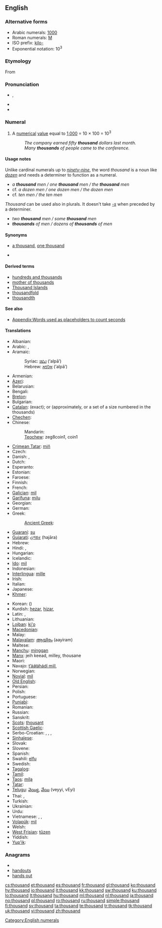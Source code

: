==English==

{{rank|king|nature|answered|363|thousand|looking|John|hour}}

===Alternative forms===
* Arabic numerals: [[1000]] {{i|see for numerical forms in other scripts}}
* Roman numerals: [[M]]
* ISO prefix: [[kilo-]]
* Exponential notation: 10<sup>3</sup>
<!-- Please add other numerical forms to the page for 1000 instead of here. -->

===Etymology===
From {{etyl|ang|en}} {{term|þūsend|lang=ang}}

===Pronunciation===
* {{a|UK|US}} {{IPA|/ˈθaʊ.znd/}}, {{SAMPA|/"TaU.znd/}}
* {{audio|en-us-thousand.ogg|Audio (US)}}
* {{hyphenation|thou|sand}}

===Numeral===
{{en-noun}}

# {{cardinal|lang=en}} A [[numerical]] [[value]] equal to [[1000|1,000]] = 10 &times; 100 = 10<sup>3</sup>
#: ''The company earned fifty '''thousand''' dollars last month.''
#: ''Many '''thousands''' of people came to the conference.''

====Usage notes====
Unlike cardinal numerals up to ''[[ninety-nine]]'', the word ''thousand'' is a noun like ''[[dozen]]'' and needs a determiner to function as a numeral.
* ''a '''thousand''' men / one '''thousand''' men / the '''thousand''' men''
* cf. ''a dozen men / one dozen men / the dozen men''
* cf. ''ten men / the ten men''
''Thousand'' can be used also in plurals. It doesn't take ''[[-s]]'' when preceded by a determiner.
* ''two '''thousand''' men / some '''thousand''' men''
* '''''thousands''' of men / dozens of '''thousands''' of men''

====Synonyms====
* {{sense|numerical}} [[a thousand]], [[one thousand]]
* {{symbolic|1000}}

====Derived terms====
* [[hundreds and thousands]]
* [[mother of thousands]]
* [[Thousand Islands]]
* [[thousandfold]]
* [[thousandth]]

====See also====
* [[Appendix:Words used as placeholders to count seconds]]

====Translations====
{{trans-top|cardinal number 1000}}
* Albanian: {{t|sq|mijë|xs=Albanian}}
* Arabic: {{t-|ar|الف|alt=أَلْف|tr='alf}},  {{t|ar|١٠٠٠|sc=Arab}}
* Aramaic:
*: Syriac: [[ܐܠܦܐ]] (’alpā’) {{m}}
*: Hebrew: [[אלפא]] (’alpā’) {{m}}
* Armenian: {{t+|hy|հազար|tr=hazar}}
* [[Azeri]]: {{t+|az|min|xs=Azeri}}
* Belarusian: {{t-|be|тысяча|tr=tysjača|xs=Belarusian}}
* Bengali: {{t|bn|হাজার|tr=hājāra|sc=Beng}}
* [[Breton]]: {{t+|br|mil|xs=Breton}}
* Bulgarian: {{t|bg|хиляда|f|tr=hiljada|sc=Cyrl}}
* [[Catalan]]: {{t+|ca|mil}} (exact); {{t-|ca|miler}} or {{t-|ca|milenar}} (approximately, or a set of a size numbered in the thousands)
* [[Chechen]]: {{tø|ce|эзар|tr=ezar}}
* Chinese:
*: Mandarin: {{t-|cmn|千|tr=qiān|sc=Hani}}
*: [[Teochew]]: zeg8coin1, coin1
* [[Crimean Tatar]]: [[miñ#Crimean Tatar|miñ]]
* Czech: {{t+|cs|tisíc}}
* Danish: {{t-|da|tusinde}}, {{t+|da|tusind}}
* Dutch: {{t+|nl|duizend|f}}
* Esperanto: {{t-|eo|mil|xs=Esperanto}}
* Estonian: {{t-|et|tuhat}}
* Faroese: {{t-|fo|túsund|xs=Faroese}}
* Finnish: {{t+|fi|tuhat}}
* French: {{t+|fr|mille|m}}
* [[Galician]]: [[mil]]
* [[Garífuna]]: [[milu]]
* Georgian: {{t+|ka|ათასი|tr=at’asi|sc=Geor|xs=Georgian}}
* German: {{t+|de|tausend|n}}
* Greek: {{t|el|χίλια|tr=khília}}
*: [[Ancient Greek]]: {{tø|grc|χίλιοι|tr=khilioi|sc=polytonic|xs=Ancient Greek}}
* [[Guaraní]]: [[su]]
* [[Gujarati]]: [[હજાર]] (hajāra)
* Hebrew: {{t|he|אלף|tr=élef|sc=Hebr}}
* Hindi: {{t|hi|हज़ार|tr=hazār|sc=Deva}},  {{t|hi|१०००|sc=Deva}}
* Hungarian: {{t+|hu|ezer}}
* Icelandic: {{t+|is|þúsund|n}}
* [[Ido]]: [[mil]]
* Indonesian: {{t-|id|ribu|xs=Indonesian}}
* [[Interlingua]]: [[mille]]
* Irish: {{t+|ga|míle|xs=Irish}}
* Italian: {{t+|it|mille|m}}
* Japanese: {{t|ja|千|tr=せん, sen|sc=Jpan}}
* [[Khmer]]: {{t|km|មួយពាន់|tr=muoy ponn|sc=Khmr}}
{{trans-mid}}
* Korean: {{t|ko|천|tr=cheon|sc=Kore}} ({{t|ko|千|sc=Kore}})
* Kurdish: [[hezar]], [[hizar]], {{ku-Arab|[[هه‌زار]]}}
* Latin: {{t+|la|mille|alt=mīlle}}, {{t+|la|milia|alt=mīlia}}
* Lithuanian: {{t+|lt|tūkstantis|m|xs=Lithuanian}}
* [[Lojban]]: [[ki'o]]
* [[Macedonian]]: {{t|mk|илјада|tr=íljada}}
* Malay: {{t-|ms|ribu|xs=Malay}}
* [[Malayalam]]: [[ആയിരം]] (aayiram)
* Maltese: {{t-|mt|elf|xs=Maltese}}
* [[Manchu]]: [[minggan]]
* [[Manx]]: jeih keead, milley, thousane
* Maori: {{t-|mi|mano|xs=Maori}}
* Navajo: [[tʼááłáhádí mííl]], {{tø|nv|mííl}}
* Norwegian: {{t+|no|tusen}}
* [[Novial]]: [[mil]]
* [[Old English]]: {{t-|ang|þusend|xs=Old English}}
* Persian: {{t-|fa|هزار|alt=هِزار|tr=hezār|xs=Persian}}
* Polish: {{t+|pl|tysiąc}}
* Portuguese: {{t+|pt|mil}}
* [[Punjabi]]: {{t|pa|ਹਜ਼ਾਰ|tr=hazār|sc=Guru}}
* Romanian: {{t+|ro|mie|f}}
* Russian: {{t+|ru|тысяча|tr=týsjača}}
* Sanskrit: {{t|sa|सहस्र|tr=sahasra|sc=Deva}}
* [[Scots]]: [[thousant]]
* [[Scottish Gaelic]]: {{t-|gd|mìle|xs=Scottish Gaelic}}
* Serbo-Croatian:  {{t|sh|тисућа|f}},  {{t|sh|tisuća|f}},  {{t|sh|хиљада|f}},  {{t|sh|hiljada|f}}
* [[Sinhalese]]: {{t|si|දහස|tr=dhahasa|sc=Sinh}}
* Slovak: {{t|sk|tisíc|m}}
* Slovene: {{t+|sl|tisoč}}
* Spanish: {{t+|es|mil|m}}
* Swahili: [[elfu]]
* Swedish: {{t+|sv|tusen}}
* [[Tagalog]]: {{t|tl|libo}}
* [[Tamil]]: {{t+|ta|ஆயிரம்|tr=āyiram|xs=Tamil}}
* [[Taos]]: [[mílą]]
* [[Tatar]]: {{t+|tt|мең|tr=meñ|sc=Cyrl|xs=Tatar}}
* [[Telugu]]: [[వెయ్యి]], [[వేయి]] (veyyi, vEyi)
* Thai: {{t|th|พัน|tr=pan|sc=Thai}},  {{t|th|๑๐๐๐|sc=Thai}}
* Turkish: {{t+|tr|bin}}
* Ukrainian: {{t|uk|тисяча|tr=tysjača|xs=Ukrainian}}
* Urdu: {{t-|ur|ہزار|tr=hazār|xs=Urdu}}
* Vietnamese: {{t|vi|một nghìn}},  {{t|vi|ngàn}},  {{t|vi|nghìn}}
* [[Volapük]]: [[mil]]
* Welsh: {{t-|cy|mil|xs=Welsh}}
* [[West Frisian]]: [[tûzen]]
* Yiddish: {{t|yi|טויזנט|m|tr=toyznt|xs=Yiddish}}
* [[Yup'ik]]: {{tø|ems|tiisiqaq}}
{{trans-bottom}}

===Anagrams===
* {{alphagram|adhnostu}}
* [[handouts#English|handouts]]
* [[hands out#English|hands out]]

[[Category:English numerals]]

[[cs:thousand]]
[[et:thousand]]
[[es:thousand]]
[[fr:thousand]]
[[gl:thousand]]
[[ko:thousand]]
[[hy:thousand]]
[[io:thousand]]
[[it:thousand]]
[[kk:thousand]]
[[sw:thousand]]
[[ku:thousand]]
[[lo:thousand]]
[[lt:thousand]]
[[hu:thousand]]
[[ml:thousand]]
[[nl:thousand]]
[[ja:thousand]]
[[no:thousand]]
[[pl:thousand]]
[[ro:thousand]]
[[ru:thousand]]
[[simple:thousand]]
[[fi:thousand]]
[[sv:thousand]]
[[ta:thousand]]
[[te:thousand]]
[[tr:thousand]]
[[tk:thousand]]
[[uk:thousand]]
[[vi:thousand]]
[[zh:thousand]]